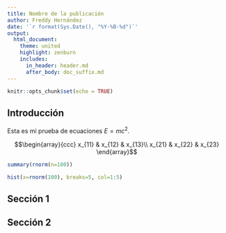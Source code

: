 ```yaml
---
title: Nombre de la publicación
author: Freddy Hernández
date: '`r format(Sys.Date(), "%Y-%B-%d")`'
output:
  html_document:
    theme: united
    highlight: zenburn
    includes:
      in_header: header.md
      after_body: doc_suffix.md
---
```


```r
knitr::opts_chunk$set(echo = TRUE)
```

## Introducción
Esta es mi prueba de ecuaciones $E = mc^2$.

$$\begin{array}{ccc}
x_{11} & x_{12} & x_{13}\\
x_{21} & x_{22} & x_{23}
\end{array}$$

```r
summary(rnorm(n=100))
```

```r
hist(x=rnorm(100), breaks=5, col=1:5)
```

## Sección 1

## Sección 2
